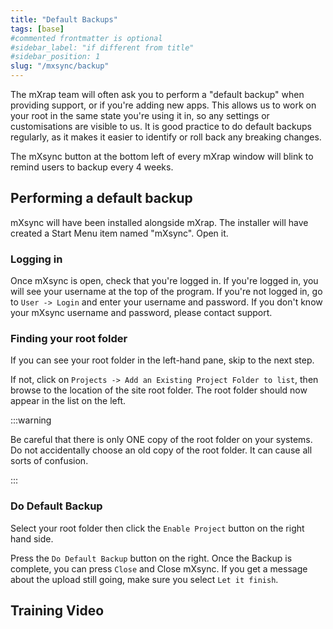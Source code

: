 ```yaml
---
title: "Default Backups"
tags: [base]
#commented frontmatter is optional
#sidebar_label: "if different from title"
#sidebar_position: 1
slug: "/mxsync/backup"
---
```



The mXrap team will often ask you to perform a "default backup" when providing support, or if you're adding new apps. This allows us to work on your root in the same state you're using it in, so any settings or customisations are visible to us. It is good practice to do default backups regularly, as it makes it easier to identify or roll back any breaking changes.

The mXsync button at the bottom left of every mXrap window will blink to remind users to backup every 4 weeks.

## Performing a default backup

mXsync will have been installed alongside mXrap. The installer will have created a Start Menu item named "mXsync". Open it.

### Logging in

Once mXsync is open, check that you're logged in. If you're logged in, you will see your username at the top of the program. If you're not logged in, go to `User -> Login` and enter your username and password. If you don't know your mXsync username and password, please contact support.

### Finding your root folder

If you can see your root folder in the left-hand pane, skip to the next step.

If not, click on `Projects -> Add an Existing Project Folder to list`, then browse to the location of the site root folder. The root folder should now appear in the list on the left.

:::warning

Be careful that there is only ONE copy of the root folder on your systems. Do not accidentally choose an old copy of the root folder. It can cause all sorts of confusion.

:::

### Do Default Backup

Select your root folder then click the `Enable Project` button on the right hand side.

Press the `Do Default Backup` button on the right. Once the Backup is complete, you can press `Close` and Close mXsync. If you get a message about the upload still going, make sure you select `Let it finish`.

## Training Video

<ReactPlayer controls src="https://vimeo.com/video/1037500566" />
